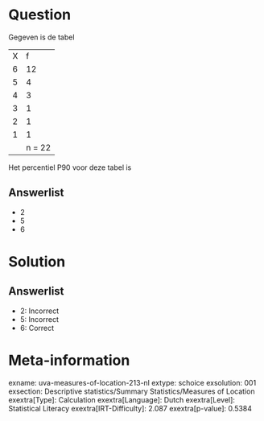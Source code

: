 Question
========

Gegeven is de tabel

  --- --------
  X   f
  6   12
  5   4
  4   3
  3   1
  2   1
  1   1
      n = 22
  --- --------

Het percentiel P90 voor deze tabel is

Answerlist
----------

* 2
* 5
* 6

Solution
========

Answerlist
----------

* 2: Incorrect
* 5: Incorrect
* 6: Correct

Meta-information
================
exname: uva-measures-of-location-213-nl
extype: schoice
exsolution: 001
exsection: Descriptive statistics/Summary Statistics/Measures of Location
exextra[Type]: Calculation
exextra[Language]: Dutch
exextra[Level]: Statistical Literacy
exextra[IRT-Difficulty]: 2.087
exextra[p-value]: 0.5384
